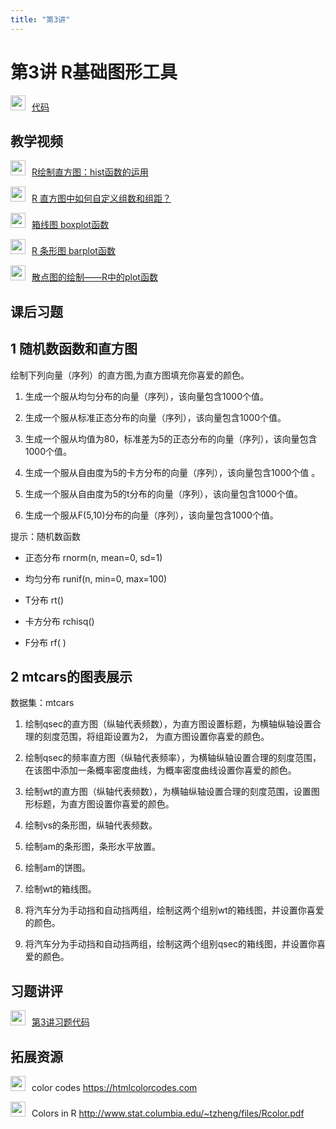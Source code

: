 ```yaml
---
title: "第3讲"
---
```


# 第3讲 R基础图形工具

<img src="img/code.png" style="width: 24px; height: 24px;margin-right: 10px">[代码](https://lizongzhang.github.io/r25/L3code.html){target="_blank"}

## 教学视频

<img src="img/video.png"  style="width: 24px; height: 24px;margin-right: 10px">[R绘制直方图：hist函数的运用](https://www.bilibili.com/video/BV1iB4y1k7Ac/){target="_blank"} 

<img src="img/video.png"  style="width: 24px; height: 24px;margin-right: 10px">[R 直方图中如何自定义组数和组距？](https://www.bilibili.com/video/BV19X4y1D7Mm/){target="_blank"} 

<img src="img/video.png"  style="width: 24px; height: 24px;margin-right: 10px">[箱线图 boxplot函数](https://www.bilibili.com/video/BV1MG4y1i7Yd/){target="_blank"} 

<img src="img/video.png"  style="width: 24px; height: 24px;margin-right: 10px">[R 条形图 barplot函数](https://www.bilibili.com/video/BV1mV4y177EK/){target="_blank"}  

<img src="img/video.png"  style="width: 24px; height: 24px;margin-right: 10px">[散点图的绘制——R中的plot函数](https://www.bilibili.com/video/){target="_blank"} 

## 课后习题

## 1 随机数函数和直方图

绘制下列向量（序列）的直方图,为直方图填充你喜爱的颜色。

1.  生成一个服从均匀分布的向量（序列），该向量包含1000个值。

2.  生成一个服从标准正态分布的向量（序列），该向量包含1000个值。

3.  生成一个服从均值为80，标准差为5的正态分布的向量（序列），该向量包含1000个值。

4.  生成一个服从自由度为5的卡方分布的向量（序列），该向量包含1000个值 。

5.  生成一个服从自由度为5的t分布的向量（序列），该向量包含1000个值。

6.  生成一个服从F(5,10)分布的向量（序列），该向量包含1000个值。

提示：随机数函数

-   正态分布 rnorm(n, mean=0, sd=1)

-   均匀分布 runif(n, min=0, max=100)

-   T分布 rt()

-   卡方分布 rchisq()

-   F分布 rf( )

## 2 mtcars的图表展示

数据集：mtcars

1.  绘制qsec的直方图（纵轴代表频数），为直方图设置标题，为横轴纵轴设置合理的刻度范围，将组距设置为2， 为直方图设置你喜爱的颜色。

2.  绘制qsec的频率直方图（纵轴代表频率），为横轴纵轴设置合理的刻度范围，在该图中添加一条概率密度曲线，为概率密度曲线设置你喜爱的颜色。

3.  绘制wt的直方图（纵轴代表频数），为横轴纵轴设置合理的刻度范围，设置图形标题，为直方图设置你喜爱的颜色。

4.  绘制vs的条形图，纵轴代表频数。

5.  绘制am的条形图，条形水平放置。

6.  绘制am的饼图。

7.  绘制wt的箱线图。

8.  将汽车分为手动挡和自动挡两组，绘制这两个组别wt的箱线图，并设置你喜爱的颜色。

9.  将汽车分为手动挡和自动挡两组，绘制这两个组别qsec的箱线图，并设置你喜爱的颜色。


## 习题讲评

<img src="img/code.png" style="width: 24px; height: 24px;margin-right: 10px">[第3讲习题代码](https://lizongzhang.github.io/r25/L3solution.html){target="_blank"}


## 拓展资源

<img src="img/link.png" style="width: 24px; height: 24px;margin-right: 10px">color codes <https://htmlcolorcodes.com>
    
<img src="img/link.png" style="width: 24px; height: 24px;margin-right: 10px">Colors in R <http://www.stat.columbia.edu/~tzheng/files/Rcolor.pdf>
